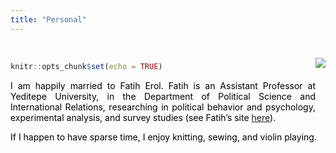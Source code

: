 ```yaml
---
title: "Personal"
---
```



<br>

<style>
body {
text-align: justify}
</style>
```r
knitr::opts_chunk$set(echo = TRUE)
```
<div style= "float:right;position: relative; top: -50px;">
![](Photo2.jpg)
</div>

<p style="color:black"> I am happily married to Fatih Erol. Fatih is an Assistant Professor at Yeditepe University, in the Department of Political Science and International Relations, researching in political behavior and psychology, experimental analysis, and survey studies (see Fatih's site <a href="http://fatiherolphd.com">here</a>).<br></p> 

<p style="color:black">If I happen to have sparse time, I enjoy knitting, sewing, and violin playing.</p>


